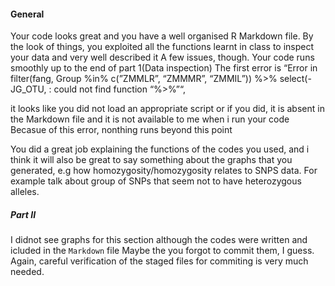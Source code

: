 #### General
Your code looks great and you have a well organised R Markdown file. 
By the look of things, you exploited all the functions learnt in class to inspect your data and very well described it
A few issues, though.
Your code runs smoothly up to the end of part 1(Data inspection)
The first error is 
"Error in filter(fang, Group %in% c("ZMMLR", "ZMMMR", "ZMMIL")) %>% select(-JG_OTU,  :   could not find function "%>%"", 

it looks like you did not load an appropriate script or if you did, it is absent in the Markdown file 
and it is not available to me when i run your code
Becasue of this error, nonthing runs beyond this point

You did a great job explaining the functions of the codes you used, and i think it will also be great to say something about 
the graphs that you generated, e.g how homozygosity/homozygosity relates to SNPS data.
For example talk about group of SNPs that seem not to have heterozygous alleles.

##### Part II
I didnot see graphs for this section although the codes were written and icluded in the `Markdown` file Maybe the you forgot to commit them, I guess.
Again, careful verification of the staged files for commiting is very much needed.

  
